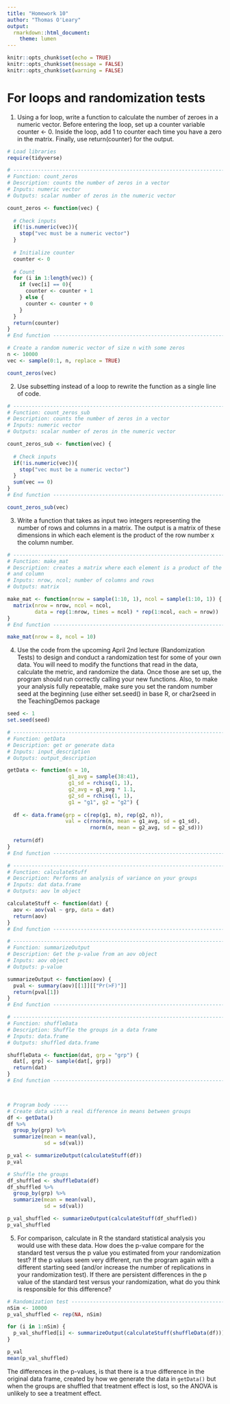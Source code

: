 ```yaml
---
title: "Homework 10"
author: "Thomas O'Leary"
output:
  rmarkdown::html_document:
    theme: lumen
---
```


```r
knitr::opts_chunk$set(echo = TRUE)
knitr::opts_chunk$set(message = FALSE)
knitr::opts_chunk$set(warning = FALSE)
```



# For loops and randomization tests
1. Using a for loop, write a function to calculate the number of zeroes in a numeric vector. Before entering the loop, set up a counter variable counter <- 0. Inside the loop, add 1 to counter each time you have a zero in the matrix. Finally, use return(counter) for the output.

```r
# Load libraries
require(tidyverse)
```


```r
# ------------------------------------------------------------------------------
# Function: count_zeros
# Description: counts the number of zeros in a vector
# Inputs: numeric vector
# Outputs: scalar number of zeros in the numeric vector

count_zeros <- function(vec) {
  
  # Check inputs
  if(!is.numeric(vec)){
    stop("vec must be a numeric vector")
  }
  
  # Initialize counter
  counter <- 0
  
  # Count
  for (i in 1:length(vec)) {
    if (vec[i] == 0){
      counter <- counter + 1
    } else {
      counter <- counter + 0
    }
  }
  return(counter)
} 
# End function -----------------------------------------------------------------

# Create a random numeric vector of size n with some zeros
n <- 10000
vec <- sample(0:1, n, replace = TRUE)

count_zeros(vec)
```



2. Use subsetting instead of a loop to rewrite the function as a single line of code.


```r
# ------------------------------------------------------------------------------
# Function: count_zeros_sub
# Description: counts the number of zeros in a vector
# Inputs: numeric vector
# Outputs: scalar number of zeros in the numeric vector

count_zeros_sub <- function(vec) {
  
  # Check inputs
  if(!is.numeric(vec)){
    stop("vec must be a numeric vector")
  }
  sum(vec == 0)
} 
# End function -----------------------------------------------------------------

count_zeros_sub(vec)
```

3. Write a function that takes as input two integers representing the number of rows and columns in a matrix. The output is a matrix of these dimensions in which each element is the product of the row number x the column number.

```r
# ------------------------------------------------------------------------------
# Function: make_mat
# Description: creates a matrix where each element is a product of the row 
# and column
# Inputs: nrow, ncol; number of columns and rows
# Outputs: matrix

make_mat <- function(nrow = sample(1:10, 1), ncol = sample(1:10, 1)) {
  matrix(nrow = nrow, ncol = ncol,
         data = rep(1:nrow, times = ncol) * rep(1:ncol, each = nrow))
} 
# End function -----------------------------------------------------------------

make_mat(nrow = 8, ncol = 10)
```

4. Use the code from the upcoming April 2nd lecture (Randomization Tests) to design and conduct a randomization test for some of your own data. You will need to modify the functions that read in the data, calculate the metric, and randomize the data. Once those are set up, the program should run correctly calling your new functions. Also, to make your analysis fully repeatable, make sure you set the random number seed at the beginning (use either set.seed() in base R, or char2seed in the TeachingDemos package

```r
seed <- 1
set.seed(seed)

# ------------------------------------------------------------------------------
# Function: getData
# Description: get or generate data
# Inputs: input_description
# Outputs: output_description

getData <- function(n = 10, 
                    g1_avg = sample(38:41), 
                    g1_sd = rchisq(1, 1), 
                    g2_avg = g1_avg * 1.1, 
                    g2_sd = rchisq(1, 1), 
                    g1 = "g1", g2 = "g2") {
  
  df <- data.frame(grp = c(rep(g1, n), rep(g2, n)),
                   val = c(rnorm(n, mean = g1_avg, sd = g1_sd), 
                           rnorm(n, mean = g2_avg, sd = g2_sd)))
  
  return(df)
} 
# End function -----------------------------------------------------------------

# ------------------------------------------------------------------------------
# Function: calculateStuff
# Description: Performs an analysis of variance on your groups
# Inputs: dat data.frame
# Outputs: aov lm object

calculateStuff <- function(dat) {
  aov <- aov(val ~ grp, data = dat)
  return(aov)
} 
# End function -----------------------------------------------------------------

# ------------------------------------------------------------------------------
# Function: summarizeOutput
# Description: Get the p-value from an aov object
# Inputs: aov object
# Outputs: p-value

summarizeOutput <- function(aov) {
  pval <- summary(aov)[[1]][["Pr(>F)"]]
  return(pval[1])
} 
# End function -----------------------------------------------------------------

# ------------------------------------------------------------------------------
# Function: shuffleData
# Description: Shuffle the groups in a data frame
# Inputs: data.frame  
# Outputs: shuffled data.frame

shuffleData <- function(dat, grp = "grp") {
  dat[, grp] <- sample(dat[, grp])
  return(dat)
} 
# End function -----------------------------------------------------------------



# Program body -----
# Create data with a real difference in means between groups
df <- getData()
df %>%
  group_by(grp) %>%
  summarize(mean = mean(val),
            sd = sd(val))

p_val <- summarizeOutput(calculateStuff(df))
p_val

# Shuffle the groups
df_shuffled <- shuffleData(df)
df_shuffled %>%
  group_by(grp) %>%
  summarize(mean = mean(val),
            sd = sd(val))

p_val_shuffled <- summarizeOutput(calculateStuff(df_shuffled))
p_val_shuffled
```


5. For comparison, calculate in R the standard statistical analysis you would use with these data. How does the p-value compare for the standard test versus the p value you estimated from your randomization test? If the p values seem very different, run the program again with a different starting seed (and/or increase the number of replications in your randomization test). If there are persistent differences in the p value of the standard test versus your randomization, what do you think is responsible for this difference?

```r
# Randomization test -----------------------------------------------------------
nSim <- 10000
p_val_shuffled <- rep(NA, nSim)

for (i in 1:nSim) {
  p_val_shuffled[i] <- summarizeOutput(calculateStuff(shuffleData(df)))
}

p_val
mean(p_val_shuffled)
```

The differences in the p-values, is that there is a true difference in the original data frame, created by how we generate the data in `getData()` but when the groups are shuffled that treatment effect is lost, so the ANOVA is unlikely to see a treatment effect.
